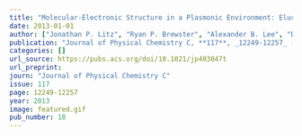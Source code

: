 ```yaml
---
title: "Molecular-Electronic Structure in a Plasmonic Environment: Elucidating the Quantum Image Interaction"
date: 2013-01-01
author: ["Jonathan P. Litz", "Ryan P. Brewster", "Alexander B. Lee", "David J. Masiello"]
publication: "Journal of Physical Chemistry C, **117**, _12249-12257_ (2013)."
categories: []
url_source: https://pubs.acs.org/doi/10.1021/jp403047t
url_preprint: 
journ: "Journal of Physical Chemistry C"
issue: 117
page: 12249-12257
year: 2013
image: featured.gif
pub_number: 18
---
```

